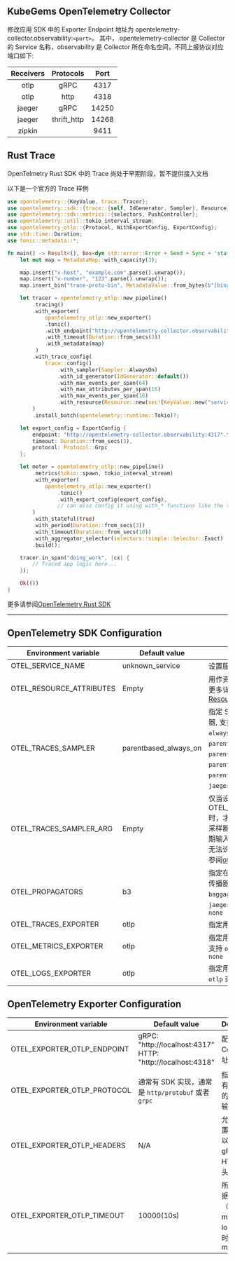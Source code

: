 
<Alert message="在使用前请联系集群管理员开启 KubeGems Observability 相关的组件。" />

## KubeGems OpenTelemetry Collector

修改应用 SDK 中的 Exporter Endpoint 地址为 opentelemetry-collector.observability:`<port>`。 其中， opentelemetry-collector 是 Collector 的 Service 名称，observability 是 Collector 所在命名空间，不同上报协议对应端口如下:

| Receivers |  Protocols  | Port  |
| :-------: | :---------: | :---: |
|   otlp    |    gRPC     | 4317  |
|   otlp    |    http     | 4318  |
|  jaeger   |    gRPC     | 14250 |
|  jaeger   | thrift_http | 14268 |
|  zipkin   |             | 9411  |

## Rust Trace

OpenTelmetry Rust SDK 中的 Trace 尚处于早期阶段，暂不提供接入文档

以下是一个官方的 Trace 样例

```rust
use opentelemetry::{KeyValue, trace::Tracer};
use opentelemetry::sdk::{trace::{self, IdGenerator, Sampler}, Resource};
use opentelemetry::sdk::metrics::{selectors, PushController};
use opentelemetry::util::tokio_interval_stream;
use opentelemetry_otlp::{Protocol, WithExportConfig, ExportConfig};
use std::time::Duration;
use tonic::metadata::*;

fn main() -> Result<(), Box<dyn std::error::Error + Send + Sync + 'static>> {
    let mut map = MetadataMap::with_capacity(3);

    map.insert("x-host", "example.com".parse().unwrap());
    map.insert("x-number", "123".parse().unwrap());
    map.insert_bin("trace-proto-bin", MetadataValue::from_bytes(b"[binary data]"));

    let tracer = opentelemetry_otlp::new_pipeline()
        .tracing()
        .with_exporter(
            opentelemetry_otlp::new_exporter()
            .tonic()
            .with_endpoint("http://opentelemetry-collector.observability:4317")
            .with_timeout(Duration::from_secs(3))
            .with_metadata(map)
         )
        .with_trace_config(
            trace::config()
                .with_sampler(Sampler::AlwaysOn)
                .with_id_generator(IdGenerator::default())
                .with_max_events_per_span(64)
                .with_max_attributes_per_span(16)
                .with_max_events_per_span(16)
                .with_resource(Resource::new(vec![KeyValue::new("service.name", "example")])),
        )
        .install_batch(opentelemetry::runtime::Tokio)?;

    let export_config = ExportConfig {
        endpoint: "http://opentelemetry-collector.observability:4317".to_string(),
        timeout: Duration::from_secs(3),
        protocol: Protocol::Grpc
    };

    let meter = opentelemetry_otlp::new_pipeline()
        .metrics(tokio::spawn, tokio_interval_stream)
        .with_exporter(
            opentelemetry_otlp::new_exporter()
                .tonic()
                .with_export_config(export_config),
                // can also config it using with_* functions like the tracing part above.
        )
        .with_stateful(true)
        .with_period(Duration::from_secs(3))
        .with_timeout(Duration::from_secs(10))
        .with_aggregator_selector(selectors::simple::Selector::Exact)
        .build();

    tracer.in_span("doing_work", |cx| {
        // Traced app logic here...
    });

    Ok(())
}
```

更多请参阅[OpenTelemetry Rust SDK](https://docs.rs/opentelemetry/latest/opentelemetry/)

---

## OpenTelemetry SDK Configuration

| Environment variable | Default value | Description |
| --- | --- | --- |
| OTEL_SERVICE_NAME | unknown_service | 设置服务名 `service.name` |
| OTEL_RESOURCE_ATTRIBUTES | Empty | 用作资源属性的键值对。有关更多详细信息，请参阅 [Resource SDK](https://opentelemetry.io/docs/reference/specification/resource/sdk/#specifying-resource-information-via-an-environment-variable) |
| OTEL_TRACES_SAMPLER | parentbased_always_on | 指定 SDK 用于采样跟踪的采样器, 支持 `always_on`、`always_off`、`traceidratio`、`parentbased_always_on`、`parentbased_always_off`、`parentbased_traceidratio`、`parentbased_jaeger_remote`、`jaeger_remote` 或者 `xray` |
| OTEL_TRACES_SAMPLER_ARG | Empty | 仅当设置 OTEL_TRACES_SAMPLER 时，才会使用指定的值。每个采样器类型都定义了自己的预期输入（如果有的话）。无效或无法识别的输入记录为错误, 请参阅[otel_traces_sampler_arg](https://opentelemetry.io/docs/concepts/sdk-configuration/general-sdk-configuration/#otel_traces_sampler_arg) |
| OTEL_PROPAGATORS | b3 | 指定在逗号分隔列表中使用的传播器, 支持 `tracecontext`、`baggage`、`b3`、`b3multi`、`jaeger`、`xray`、`ottrace` 或者 `none` |
| OTEL_TRACES_EXPORTER | otlp | 指定用于 trace 的 exporter |
| OTEL_METRICS_EXPORTER | otlp | 指定用于 metrics 的 exporter,支持 `otlp`、`prometheus` 或者 `none` |
| OTEL_LOGS_EXPORTER | otlp | 指定用于 log 的 exporter,支持 `otlp` 或者 `none` |

## OpenTelemetry Exporter Configuration

| Environment variable | Default value | Description |
| --- | --- | --- |
| OTEL_EXPORTER_OTLP_ENDPOINT | gRPC: "http://localhost:4317" <br /> HTTP: "http://localhost:4318" | 配置 OTEL Collector 地址 |
| OTEL_EXPORTER_OTLP_PROTOCOL | 通常有 SDK 实现，通常是 `http/protobuf` 或者 `grpc` | 指定用于所有遥测数据的 OTLP 传输协议 |
| OTEL_EXPORTER_OTLP_HEADERS | N/A | 允许您将配置为键值对以添加到的 gRPC 或 HTTP 请求头中 |
| OTEL_EXPORTER_OTLP_TIMEOUT | 10000(10s) | 所有上报数据（traces、metrics、logs）的超时值，单位 ms |
